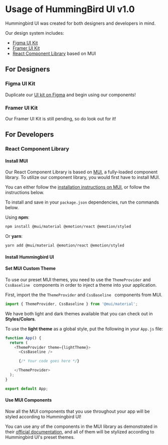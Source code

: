 <Meta title="Usage" />

# Usage of HummingBird UI v1.0
Hummingbird UI was created for both designers and developers in mind. 

Our design system includes:
- [Figma UI Kit](#figma-ui-kit)
- [Framer UI Kit](#framer-ui-kit)
- [React Component Library](#react-component-library) based on MUI

## For Designers
### Figma UI Kit
Duplicate our [UI kit on Figma](https://www.figma.com/community/file/1105337376116959518) and begin using our components!

### Framer UI Kit
Our Framer UI Kit is still pending, so do look out for it!

## For Developers

### React Component Library

#### Install MUI
Our React Component Library is based on [MUI](https://mui.com/), a fully-loaded component library. To utilize our component library, you would first have to install MUI.

You can either follow the [installation instructions on MUI](https://mui.com/material-ui/getting-started/installation/), or follow the instructions below.

To install and save in your `package.json` dependencies, run the commands below.

Using <b>npm</b>:
```bash
npm install @mui/material @emotion/react @emotion/styled
```
Or <b>yarn</b>:

```bash
yarn add @mui/material @emotion/react @emotion/styled
```

#### Install Hummingbird UI

#### Set MUI Custom Theme
To use our preset MUI themes, you need to use the `ThemeProvider` and `CssBaseline ` components in order to inject a theme into your application.

First, import the the `ThemeProvider` and `CssBaseline ` components from MUI.
```js
import { ThemeProvider, CssBaseline } from '@mui/material';
```
We have both light and dark themes available that you can check out in <b>Styles/Colors</b>. 

To use the <b>light theme</b> as a global style, put the following in your `App.js` file:
```js
function App() {
  return (
    <ThemeProvider theme={lightTheme}>
      <CssBaseline />

      {/* Your code goes here */}

    </ThemeProvider>
  );
}

export default App;
```

#### Use MUI Components
Now all the MUI components that you use throughout your app will be styled according to Hummingbird UI!

You can use any of the components in the MUI library as demonstrated in their [official documentation](https://mui.com/material-ui/getting-started/usage/), and all of them will be stylized according to Hummingbird UI's preset themes.